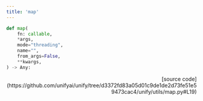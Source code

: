 ```yaml
---
title: 'map'
---
```


```python
def map(
    fn: callable,
    *args,
    mode="threading",
    name="",
    from_args=False,
    **kwargs,
) -> Any:
```

<p align="right">[source code](https://github.com/unifyai/unify/tree/d3372fd83a05d01c9de1de2d73fe51e59473cac4/unify/utils/map.py#L19)</p>

